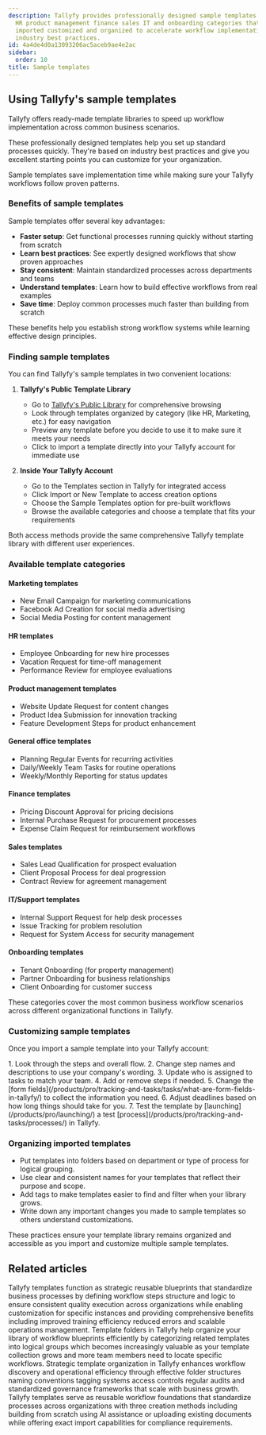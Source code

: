 ```yaml
---
description: Tallyfy provides professionally designed sample templates across marketing
  HR product management finance sales IT and onboarding categories that can be quickly
  imported customized and organized to accelerate workflow implementation while following
  industry best practices.
id: 4a4de4d0a13093206ac5aceb9ae4e2ac
sidebar:
  order: 10
title: Sample templates
---
```



## Using Tallyfy's sample templates

Tallyfy offers ready-made template libraries to speed up workflow implementation across common business scenarios.

These professionally designed templates help you set up standard processes quickly. They're based on industry best practices and give you excellent starting points you can customize for your organization.

Sample templates save implementation time while making sure your Tallyfy workflows follow proven patterns.

### Benefits of sample templates

Sample templates offer several key advantages:

- **Faster setup**: Get functional processes running quickly without starting from scratch
- **Learn best practices**: See expertly designed workflows that show proven approaches
- **Stay consistent**: Maintain standardized processes across departments and teams
- **Understand templates**: Learn how to build effective workflows from real examples
- **Save time**: Deploy common processes much faster than building from scratch

These benefits help you establish strong workflow systems while learning effective design principles.

### Finding sample templates

You can find Tallyfy's sample templates in two convenient locations:

1. **Tallyfy's Public Template Library**
   - Go to [Tallyfy's Public Library](https://go.tallyfy.com/public/library) for comprehensive browsing
   - Look through templates organized by category (like HR, Marketing, etc.) for easy navigation
   - Preview any template before you decide to use it to make sure it meets your needs
   - Click to import a template directly into your Tallyfy account for immediate use

2. **Inside Your Tallyfy Account**
   - Go to the Templates section in Tallyfy for integrated access
   - Click Import or New Template to access creation options
   - Choose the Sample Templates option for pre-built workflows
   - Browse the available categories and choose a template that fits your requirements

Both access methods provide the same comprehensive Tallyfy template library with different user experiences.

### Available template categories

#### Marketing templates
- New Email Campaign for marketing communications
- Facebook Ad Creation for social media advertising
- Social Media Posting for content management

#### HR templates
- Employee Onboarding for new hire processes
- Vacation Request for time-off management
- Performance Review for employee evaluations

#### Product management templates
- Website Update Request for content changes
- Product Idea Submission for innovation tracking
- Feature Development Steps for product enhancement

#### General office templates
- Planning Regular Events for recurring activities
- Daily/Weekly Team Tasks for routine operations
- Weekly/Monthly Reporting for status updates

#### Finance templates
- Pricing Discount Approval for pricing decisions
- Internal Purchase Request for procurement processes
- Expense Claim Request for reimbursement workflows

#### Sales templates
- Sales Lead Qualification for prospect evaluation
- Client Proposal Process for deal progression
- Contract Review for agreement management

#### IT/Support templates
- Internal Support Request for help desk processes
- Issue Tracking for problem resolution
- Request for System Access for security management

#### Onboarding templates
- Tenant Onboarding (for property management)
- Partner Onboarding for business relationships
- Client Onboarding for customer success

These categories cover the most common business workflow scenarios across different organizational functions in Tallyfy.

### Customizing sample templates

Once you import a sample template into your Tallyfy account:

<Steps>
1. Look through the steps and overall flow.
2. Change step names and descriptions to use your company's wording.
3. Update who is assigned to tasks to match your team.
4. Add or remove steps if needed.
5. Change the [form fields](/products/pro/tracking-and-tasks/tasks/what-are-form-fields-in-tallyfy/) to collect the information you need.
6. Adjust deadlines based on how long things should take for you.
7. Test the template by [launching](/products/pro/launching/) a test [process](/products/pro/tracking-and-tasks/processes/) in Tallyfy.
</Steps>

### Organizing imported templates

- Put templates into folders based on department or type of process for logical grouping.
- Use clear and consistent names for your templates that reflect their purpose and scope.
- Add tags to make templates easier to find and filter when your library grows.
- Write down any important changes you made to sample templates so others understand customizations.

These practices ensure your template library remains organized and accessible as you import and customize multiple sample templates.


## Related articles
<CardGrid>
<LinkTitleCard header="<b>Documenting > Templates</b>" href="/products/pro/documenting/templates/" > Tallyfy templates function as strategic reusable blueprints that standardize business processes by defining workflow steps structure and logic to ensure consistent quality execution across organizations while enabling customization for specific instances and providing comprehensive benefits including improved training efficiency reduced errors and scalable operations management. </LinkTitleCard>
<LinkTitleCard header="<b>Templates > Organize templates into folders</b>" href="/products/pro/documenting/templates/organize-templates-into-folders/" > Template folders in Tallyfy help organize your library of workflow blueprints efficiently by categorizing related templates into logical groups which becomes increasingly valuable as your template collection grows and more team members need to locate specific workflows. </LinkTitleCard>
<LinkTitleCard header="<b>Templates > Best practices for template organization and management</b>" href="/products/pro/documenting/templates/template-organization-best-practices/" > Strategic template organization in Tallyfy enhances workflow discovery and operational efficiency through effective folder structures naming conventions tagging systems access controls regular audits and standardized governance frameworks that scale with business growth. </LinkTitleCard>
<LinkTitleCard header="<b>Templates > How to create templates in Tallyfy</b>" href="/products/pro/documenting/templates/create-template/" > Tallyfy templates serve as reusable workflow foundations that standardize processes across organizations with three creation methods including building from scratch using AI assistance or uploading existing documents while offering exact import capabilities for compliance requirements. </LinkTitleCard>
</CardGrid>